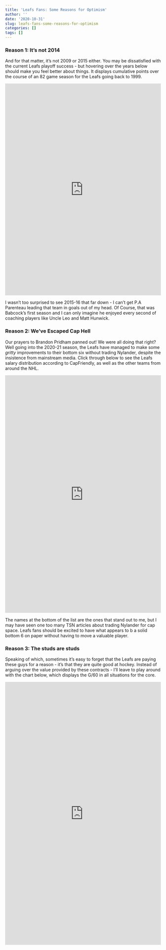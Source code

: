 ```yaml
---
title: 'Leafs Fans: Some Reasons for Optimism'
author: ''
date: '2020-10-31'
slug: leafs-fans-some-reasons-for-optimism
categories: []
tags: []
---
```


### Reason 1: It's not 2014
And for that matter, it's not 2009 or 2015 either. You may be dissatisfied with the current Leafs playoff success - but hovering over the years below should make you feel better about things. It displays cumulative points over the course of an 82 game season for the Leafs going back to 1999.

<iframe width="100%" height="684" frameborder="0"
  src="https://observablehq.com/embed/@hockeyfan22/multi-line-chart?cell=chart"></iframe>

I wasn't too surprised to see 2015-16 that far down - I can't get P.A Parenteau leading that team in goals out of my head. Of Course, that was Babcock's first season and I can only imagine he enjoyed every second of coaching players like Uncle Leo and Matt Hunwick.

### Reason 2: We've Escaped Cap Hell
Our prayers to Brandon Pridham panned out! We were all doing that right? Well going into the 2020-21 season, the Leafs have managed to make some *gritty* improvements to their bottom six without trading Nylander, despite the insistence from mainstream media. Click through below to see the Leafs salary distribution according to CapFriendly, as well as the other teams from around the NHL.

<iframe width="100%" height="767" frameborder="0"
  src="https://observablehq.com/embed/@hockeyfan22/nhl-salary-cap?cell=viewof+dd1&cell=chart"></iframe>

The names at the bottom of the list are the ones that stand out to me, but I may have seen one too many TSN articles about trading Nylander for cap space. Leafs fans should be excited to have what appears to b a solid bottom 6 on paper without having to move a valuable player.

### Reason 3: The studs are studs
Speaking of which, sometimes it's easy to forget that the Leafs are paying these guys for a reason - it's that they are quite good at hockey. Instead of arguing over the value provided by these contracts - I'll leave to play around with the chart below, which displays the G/60 in all situations for the core.

<iframe width="100%" height="849" frameborder="0"
  src="https://observablehq.com/embed/@hockeyfan22/fancy-radial-bar-chart?cell=viewof+options&cell=chart"></iframe>